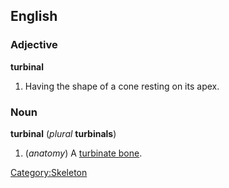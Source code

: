 ==English==
===Adjective===
'''turbinal'''
# Having the shape of a cone resting on its apex.

===Noun===
'''turbinal''' (''plural'' '''turbinals''')
# (''anatomy'') A [[turbinate bone]].

[[Category:Skeleton]]